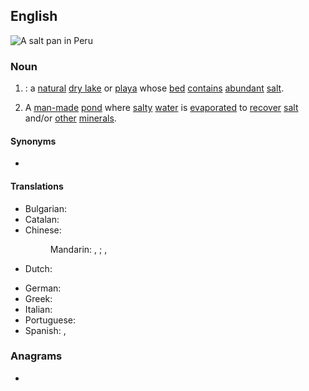 {{also|saltpan}}
==English==
[[Image:Salineras de Maras, Maras, Perú, 2015-07-30, DD 03-07 PAN.JPG|thumb|right|A salt pan in Peru]]
{{wikipedia}}

===Noun===
{{en-noun}}

# {{syn of|en|salt flat|nodot=a}}: a [[natural]] [[dry lake]] or [[playa]] whose [[bed]] [[contain]]s [[abundant]] [[salt]].
# A [[man-made]] [[pond]] where [[salty]] [[water]] is [[evaporate]]d to [[recover]] [[salt]] and/or [[other]] [[mineral]]s.

====Synonyms====
* {{sense|evaporation pond}} {{l|en|pan}}

====Translations====
{{trans-top|A man-made pond where salty water is evaporated}}
* Bulgarian: {{t+|bg|солница|f}}
* Catalan: {{t|ca|salina|f}}
* Chinese:
*: Mandarin: {{t+|cmn|鹽池|sc=Hani}}, {{t+|cmn|盐池|tr=yánchí|sc=Hani}}; {{t+|cmn|鹽田|sc=Hani}}, {{t+|cmn|盐田|tr=yántián|sc=Hani}}
* Dutch: {{t|nl|zoutpan(ne)|f}}
{{trans-mid}}
* German: {{t|de|Salzpfanne|f}}
* Greek: {{t+|el|αλυκή|f}}
* Italian: {{t+|it|salina|f}}
* Portuguese: {{t+|pt|salina|f}}
* Spanish: {{t|es|salinera|f}}, {{t+|es|salar|m}}
{{trans-bottom}}

===Anagrams===
* {{anagrams|en|a=aalnpst|Patlans|platans}}
